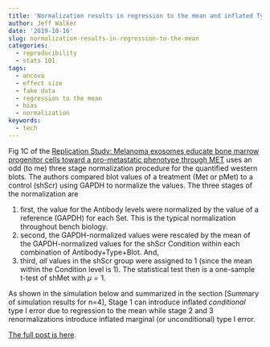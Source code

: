 ```yaml
---
title: 'Normalization results in regression to the mean and inflated Type I error conditional on the reference values'
author: Jeff Walker
date: '2019-10-16'
slug: normalization-results-in-regression-to-the-mean
categories:
  - reproducibility
  - stats 101
tags:
  - ancova
  - effect size
  - fake data
  - regression to the mean
  - bias
  - normalization
keywords:
  - tech
---
```

Fig 1C of the [Replication Study: Melanoma exosomes educate bone marrow progenitor cells toward a pro-metastatic phenotype through MET](https://elifesciences.org/articles/39944) uses an odd (to me) three stage normalization procedure for the quantified western blots. The authors compared blot values of a treatment (Met or pMet) to a control (shScr) using GAPDH to normalize the values. The three stages of the normalization are

1. first, the value for the Antibody levels were normalized by the value of a reference (GAPDH) for each Set. This is the typical normalization throughout bench biology.
2. second, the GAPDH-normalized values were rescaled by the mean of the GAPDH-normalized values for the shScr Condition within each combination of Antibody+Type+Blot. And,
3. third, *all* values in the shScr group were assigned to 1 (since the mean within the Condition level is 1). The statistical test then is a one-sample t-test of shMet with $\mu=1$.

As shown in the simulation below and summarized in the section [Summary of simulation results for n=4], Stage 1 can introduce inflated *conditional* type I error due to regression to the mean while stage 2 and 3 renormalizations introduce inflated marginal (or unconditional) type I error.

[The full post is here](https://rdoodles.rbind.io/posts-biocstyle/2019-10-16-normalization-results-in-regression-to-the-mean.qp.html).
